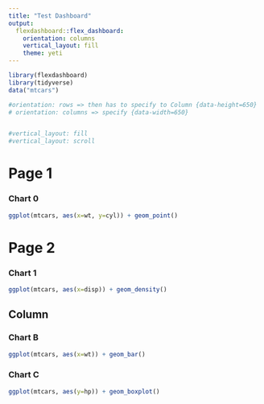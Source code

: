 ```yaml
---
title: "Test Dashboard"
output: 
  flexdashboard::flex_dashboard:
    orientation: columns
    vertical_layout: fill
    theme: yeti
---
```


```r
library(flexdashboard)
library(tidyverse)
data("mtcars")

#orientation: rows => then has to specify to Column {data-height=650}
# orientation: columns => specify {data-width=650}


#vertical_layout: fill
#vertical_layout: scroll
```

Page 1 {data-orientation=columns}
======================================================================

### Chart 0

```r
ggplot(mtcars, aes(x=wt, y=cyl)) + geom_point()
```

Page 2 {data-orientation=rows}
======================================================================

### Chart 1

```r
ggplot(mtcars, aes(x=disp)) + geom_density()
```

Column {.tabset}
-----------------------------------------------------------------------

### Chart B

```r
ggplot(mtcars, aes(x=wt)) + geom_bar()
```

### Chart C

```r
ggplot(mtcars, aes(y=hp)) + geom_boxplot()
```

